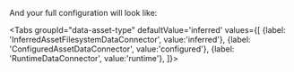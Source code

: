 
<PartBatchSpecPassthrough />

And your full configuration will look like:

<Tabs
  groupId="data-asset-type"
  defaultValue='inferred'
  values={[
  {label: 'InferredAssetFilesystemDataConnector', value:'inferred'},
  {label: 'ConfiguredAssetDataConnector', value:'configured'},
  {label: 'RuntimeDataConnector', value:'runtime'},
  ]}>

  <TabItem value="inferred">

```python name="version-0.18 inferred datasource_config up to batch_spec_passthrough"
```

  </TabItem>
  <TabItem value="configured">

```python name="version-0.18 configured datasource_config up to batch_spec_passthrough"
```

      
  </TabItem>
  <TabItem value="runtime">

```python name="version-0.18 runtime datasource_config up to batch_spec_passthrough"
```


  </TabItem>
  </Tabs>
